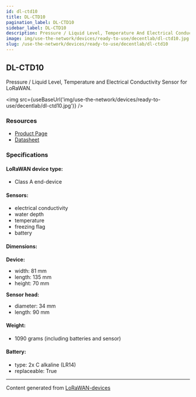 ```yaml
---
id: dl-ctd10
title: DL-CTD10
pagination_label: DL-CTD10
sidebar_label: DL-CTD10
description: Pressure / Liquid Level, Temperature And Electrical Conductivity Sensor For LoRaWAN
image: img/use-the-network/devices/ready-to-use/decentlab/dl-ctd10.jpg
slug: /use-the-network/devices/ready-to-use/decentlab/dl-ctd10
---
```



## DL-CTD10

Pressure / Liquid Level, Temperature and Electrical Conductivity Sensor for LoRaWAN.

<img src={useBaseUrl('img/use-the-network/devices/ready-to-use/decentlab/dl-ctd10.jpg')} />

### Resources

- [Product Page](https://www.decentlab.com/products/pressure-/-liquid-level-temperature-and-electrical-conductivity-sensor-for-lorawan)
- [Datasheet](https://cdn.decentlab.com/download/datasheets/Decentlab-DL-CTD10-datasheet.pdf)

### Specifications

#### LoRaWAN device type:

- Class A end-device

#### Sensors:

- electrical conductivity
- water depth
- temperature
- freezing flag
- battery

#### Dimensions:

**Device:**

- width: 81 mm
- length: 135 mm
- height: 70 mm

**Sensor head:**

- diameter: 34 mm
- length: 90 mm

#### Weight:

- 1090 grams (including batteries and sensor)

#### Battery:

- type: 2x C alkaline (LR14)
- replaceable: True

---

Content generated from [LoRaWAN-devices](https://github.com/TheThingsNetwork/lorawan-devices)
